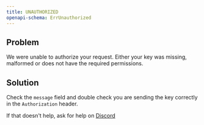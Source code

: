 ```yaml
---
title: UNAUTHORIZED
openapi-schema: ErrUnauthorized
---
```


## Problem

We were unable to authorize your request. Either your key was missing, malformed or does not have the required permissions.

## Solution

Check the `message` field and double check you are sending the key correctly in the `Authorization` header.

If that doesn't help, ask for help on [Discord](https://unprice.dev/discord)
